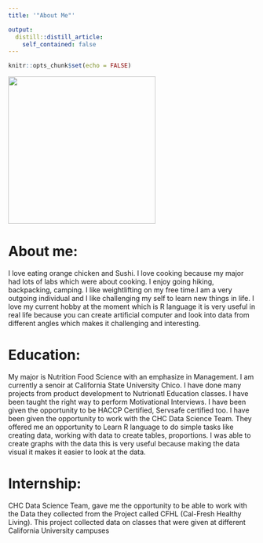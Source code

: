 ```yaml
---
title: '"About Me"'

output:
  distill::distill_article:
    self_contained: false
---
```



```r
knitr::opts_chunk$set(echo = FALSE)


```

![](Demetrio.jpg){width=300}

# About me: 

I love eating orange chicken and Sushi. I love cooking because my major had lots of labs which were about cooking. I enjoy going hiking, backpacking, camping. I like weightlifting on my free time.I am a very outgoing individual and I like challenging my self to learn new things in life. I love my current hobby at the moment which is R language it is very useful in real life because you can create artificial computer and look into data from different angles which makes it challenging and interesting.

# Education: 

My major is Nutrition Food Science with an emphasize in Management. I am currently a senoir at California State University Chico. I have done many projects from product development to Nutrionatl Education classes. I have been taught the right way to perform Motivational Interviews. I have been given the opportunity to be HACCP  Certified, Servsafe certified too. I have been given the opportunity to work with the CHC Data Science Team. They offered me an opportunity to Learn R language to do simple tasks like creating data, working with data to create tables, proportions. I was able to create graphs with the data this is very useful because making the data visual it makes it easier to look at the data.

# Internship: 

CHC Data Science Team, gave me the opportunity to be able to work with the Data they collected from the Project called CFHL (Cal-Fresh Healthy Living). This project collected data on classes that were given at different California University campuses 


